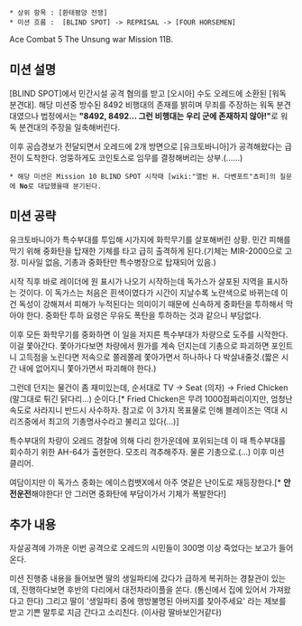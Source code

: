  * 상위 항목 : [환태평양 전쟁]
 * 미션 흐름 :  [BLIND SPOT] -> REPRISAL -> [FOUR HORSEMEN]

Ace Combat 5 The Unsung war Mission 11B.

== 미션 설명 ==

[BLIND SPOT]에서 민간시설 공격 혐의를 받고 [오시아] 수도 오레드에 소환된 [워독 분견대]. 해당 미션중 방수된 8492 비행대의 존재를 밝히며 무죄를 주장하는 워독 분견대였으나 법정에서는 '''"8492, 8492... 그런 비행대는 우리 군에 존재하지 않아!"'''로 워독 분견대의 주장을 일축해버린다.

이후 공습경보가 전달되면서 오레드에 2개 방면으로 [유크토바니아]가 공격해왔다는 급전이 도착한다. 엉뚱하게도 코인토스로 임무를 결정해버리는 상부.(......)

 * 해당 미션은 Mission 10 BLIND SPOT 시작때 [wiki:"앨빈 H. 다벤포트"쵸퍼]의 질문에 '''No'''로 대답했을때 분기된다.

== 미션 공략 ==

유크토바니아가 특수부대를 투입해 시가지에 화학무기를 살포해버린 상황. 민간 피해를 막기 위해 중화탄을 탑재한 기체를 타고 급히 출격하게 된다.(기체는 MIR-2000으로 고정. 미사일 없음, 기총과 중화탄만 특수병장으로 탑재되어 있음.)

시작 직후 바로 레이더에 원 표시가 나오기 시작하는데 독가스가 살포된 지역을 표시하는 것이다. 이 독가스는 처음은 흰색이였다가 시간이 지날수록 노란색으로 바뀌는데 이건 독성이 강해져서 피해가 누적된다는 의미이기 때문에 신속하게 중화탄을 투하해서 막아야 한다. 중화탄 투하 요령은 무유도 폭탄을 투하하는 것과 같으니 부담없다.

이후 모든 화학무기를 중화하면 이 일을 저지른 특수부대가 차량으로 도주를 시작한다. 이걸 쫓아간다. 쫓아가다보면 차량에서 뭔가를 계속 던지는데 기총으로 파괴하면 포인트니 고득점을 노린다면 저속으로 쫄레쫄레 쫓아가면서 하나하나 다 박살내줄것.(짧은 시간 내에 없어지니 쫓아가면서 파괴해야 한다.)

그런데 던지는 물건이 좀 재미있는데, 순서대로 TV -> Seat (의자) -> Fried Chicken (말그대로 튀긴 닭다리...) 순이다.[* Fried Chicken은 무려 1000점짜리이지만, 엄청난 속도로 사라지니 반드시 사수하자. 참고로 이 3가지 목표물로 인해 블레이즈는 역대 시리즈중에서 최고의 기총명사수라고 불리고 있다(...)]

특수부대의 차량이 오레드 경찰에 의해 다리 한가운데에 포위되는데 이 때 특수부대를 회수하기 위한 AH-64가 출현한다. 모조리 격추해주자. 물론 기총으로.(...) 이후 미션 클리어.

여담이지만 이 독가스 중화는 에이스컴뱃X에서 아주 엿같은 난이도로 재등장한다.[* '''안전운전'''해야한다! 안 그러면 중화탄에 부담이가서 기체가 폭발한다!]

== 추가 내용 ==

자살공격에 가까운 이번 공격으로 오레드의 시민들이 300명 이상 죽었다는 보고가 들어온다. 

미션 진행중 내용을 들어보면 딸의 생일파티에 갔다가 급하게 복귀하는 경찰관이 있는데, 진행하다보면 후반의 다리에서 대전차라이플을 쏜다. (통신에서 집에 있어서 가져왔다고 한다) 그리고 딸이 '생일파티 중에 행방불명된 아버지를 찾아주세요' 라는 제보를 받고 기쁜 말투로 지금 간다고 소리친다. (이사람 딸바보인거같다)
